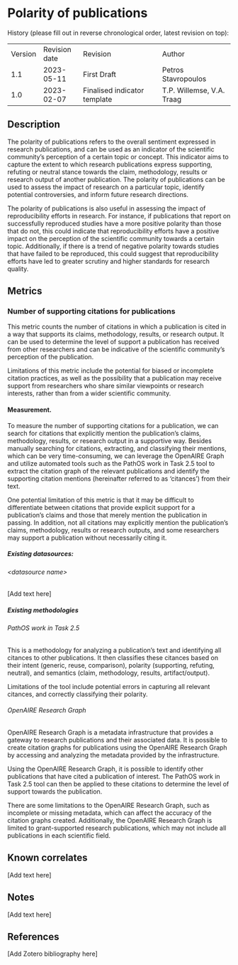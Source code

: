 # Polarity of publications {#polarity-of-publications .unnumbered}

History (please fill out in reverse chronological order, latest revision
on top):

|         |               |                              |                           |
|---------|---------------|------------------------------|---------------------------|
| Version | Revision date | Revision                     | Author                    |
| 1.1     | 2023-05-11    | First Draft                  | Petros Stavropoulos       |
| 1.0     | 2023-02-07    | Finalised indicator template | T.P. Willemse, V.A. Traag |

## Description

The polarity of publications refers to the overall sentiment expressed
in research publications, and can be used as an indicator of the
scientific community's perception of a certain topic or concept. This
indicator aims to capture the extent to which research publications
express supporting, refuting or neutral stance towards the claim,
methodology, results or research output of another publication. The
polarity of publications can be used to assess the impact of research on
a particular topic, identify potential controversies, and inform future
research directions.

The polarity of publications is also useful in assessing the impact of
reproducibility efforts in research. For instance, if publications that
report on successfully reproduced studies have a more positive polarity
than those that do not, this could indicate that reproducibility efforts
have a positive impact on the perception of the scientific community
towards a certain topic. Additionally, if there is a trend of negative
polarity towards studies that have failed to be reproduced, this could
suggest that reproducibility efforts have led to greater scrutiny and
higher standards for research quality.

## Metrics

### Number of supporting citations for publications

This metric counts the number of citations in which a publication is
cited in a way that supports its claims, methodology, results, or
research output. It can be used to determine the level of support a
publication has received from other researchers and can be indicative of
the scientific community's perception of the publication.

Limitations of this metric include the potential for biased or
incomplete citation practices, as well as the possibility that a
publication may receive support from researchers who share similar
viewpoints or research interests, rather than from a wider scientific
community.

#### Measurement.

To measure the number of supporting citations for a publication, we can
search for citations that explicitly mention the publication's claims,
methodology, results, or research output in a supportive way. Besides
manually searching for citations, extracting, and classifying their
mentions, which can be very time-consuming, we can leverage the OpenAIRE
Graph and utilize automated tools such as the PathOS work in Task 2.5
tool to extract the citation graph of the relevant publications and
identify the supporting citation mentions (hereinafter referred to as
‘citances’) from their text.

One potential limitation of this metric is that it may be difficult to
differentiate between citations that provide explicit support for a
publication's claims and those that merely mention the publication in
passing. In addition, not all citations may explicitly mention the
publication's claims, methodology, results or research outputs, and some
researchers may support a publication without necessarily citing it.

##### Existing datasources:

###### &lt;datasource name&gt;

\[Add text here\]

##### Existing methodologies

###### PathOS work in Task 2.5

This is a methodology for analyzing a publication's text and identifying
all citances to other publications. It then classifies these citances
based on their intent (generic, reuse, comparison), polarity
(supporting, refuting, neutral), and semantics (claim, methodology,
results, artifact/output).

Limitations of the tool include potential errors in capturing all
relevant citances, and correctly classifying their polarity.

###### OpenAIRE Research Graph

OpenAIRE Research Graph is a metadata infrastructure that provides a
gateway to research publications and their associated data. It is
possible to create citation graphs for publications using the OpenAIRE
Research Graph by accessing and analyzing the metadata provided by the
infrastructure.

Using the OpenAIRE Research Graph, it is possible to identify other
publications that have cited a publication of interest. The PathOS work
in Task 2.5 tool can then be applied to these citations to determine the
level of support towards the publication.

There are some limitations to the OpenAIRE Research Graph, such as
incomplete or missing metadata, which can affect the accuracy of the
citation graphs created. Additionally, the OpenAIRE Research Graph is
limited to grant-supported research publications, which may not include
all publications in each scientific field.

## Known correlates

\[Add text here\]

## Notes

\[Add text here\]

## References

\[Add Zotero bibliography here\]
